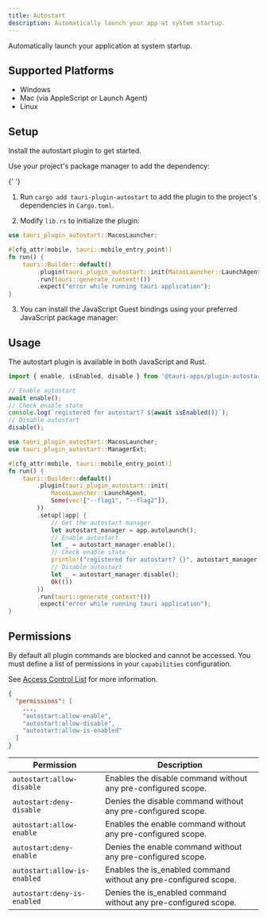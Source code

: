 ```yaml
---
title: Autostart
description: Automatically launch your app at system startup.
---
```



<PluginLinks plugin="autostart" />

Automatically launch your application at system startup.

## Supported Platforms

- Windows
- Mac (via AppleScript or Launch Agent)
- Linux

## Setup

Install the autostart plugin to get started.

<Tabs>
  <TabItem label="Automatic">

Use your project's package manager to add the dependency:

{' '}

<CommandTabs
	npm="npm run tauri add autostart"
	yarn="yarn run tauri add autostart"
	pnpm="pnpm tauri add autostart"
	cargo="cargo tauri add autostart"
/>

  </TabItem>
  <TabItem label="Manual">

1. Run `cargo add tauri-plugin-autostart` to add the plugin to the project's dependencies in `Cargo.toml`.

2. Modify `lib.rs` to initialize the plugin:

```rust title="lib.rs" ins={1, 6}
use tauri_plugin_autostart::MacosLauncher;

#[cfg_attr(mobile, tauri::mobile_entry_point)]
fn run() {
    tauri::Builder::default()
        .plugin(tauri_plugin_autostart::init(MacosLauncher::LaunchAgent, Some(vec!["--flag1", "--flag2"]) /* arbitrary number of args to pass to your app */))
        .run(tauri::generate_context!())
        .expect("error while running tauri application");
}
```

3. You can install the JavaScript Guest bindings using your preferred JavaScript package manager:

  <CommandTabs
      npm="npm install @tauri-apps/plugin-autostart"
      yarn="yarn add @tauri-apps/plugin-autostart"
      pnpm="pnpm add @tauri-apps/plugin-autostart"
  />
  </TabItem>
</Tabs>

## Usage

The autostart plugin is available in both JavaScript and Rust.

<Tabs>
  <TabItem label="JavaScript">

```js
import { enable, isEnabled, disable } from '@tauri-apps/plugin-autostart';

// Enable autostart
await enable();
// Check enable state
console.log(`registered for autostart? ${await isEnabled()}`);
// Disable autostart
disable();
```

  </TabItem>
  <TabItem label="Rust">

```rust
use tauri_plugin_autostart::MacosLauncher;
use tauri_plugin_autostart::ManagerExt;

#[cfg_attr(mobile, tauri::mobile_entry_point)]
fn run() {
    tauri::Builder::default()
        .plugin(tauri_plugin_autostart::init(
            MacosLauncher::LaunchAgent,
            Some(vec!["--flag1", "--flag2"]),
        ))
        .setup(|app| {
            // Get the autostart manager
            let autostart_manager = app.autolaunch();
            // Enable autostart
            let _ = autostart_manager.enable();
            // Check enable state
            println!("registered for autostart? {}", autostart_manager.is_enabled().unwrap());
            // Disable autostart
            let _ = autostart_manager.disable();
            Ok(())
        })
        .run(tauri::generate_context!())
        .expect("error while running tauri application");
}
```

  </TabItem>
</Tabs>

## Permissions

By default all plugin commands are blocked and cannot be accessed.
You must define a list of permissions in your `capabilities` configuration.

See [Access Control List](/references/v2/acl) for more information.

```json title="src-tauri/capabilities/main.json"
{
  "permissions": [
    ...,
    "autostart:allow-enable",
    "autostart:allow-disable",
    "autostart:allow-is-enabled"
  ]
}
```

| Permission                   | Description                                                      |
| ---------------------------- | ---------------------------------------------------------------- |
| `autostart:allow-disable`    | Enables the disable command without any pre-configured scope.    |
| `autostart:deny-disable`     | Denies the disable command without any pre-configured scope.     |
| `autostart:allow-enable`     | Enables the enable command without any pre-configured scope.     |
| `autostart:deny-enable`      | Denies the enable command without any pre-configured scope.      |
| `autostart:allow-is-enabled` | Enables the is_enabled command without any pre-configured scope. |
| `autostart:deny-is-enabled`  | Denies the is_enabled command without any pre-configured scope.  |
